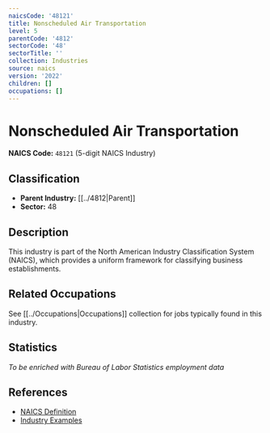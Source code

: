 ```yaml
---
naicsCode: '48121'
title: Nonscheduled Air Transportation
level: 5
parentCode: '4812'
sectorCode: '48'
sectorTitle: ''
collection: Industries
source: naics
version: '2022'
children: []
occupations: []
---
```

# Nonscheduled Air Transportation

**NAICS Code:** `48121` (5-digit NAICS Industry)

## Classification

- **Parent Industry:** [[../4812|Parent]]
- **Sector:** 48

## Description

This industry is part of the North American Industry Classification System (NAICS), which provides a uniform framework for classifying business establishments.

## Related Occupations

See [[../Occupations|Occupations]] collection for jobs typically found in this industry.

## Statistics

*To be enriched with Bureau of Labor Statistics employment data*

## References

- [NAICS Definition](https://www.census.gov/naics/)
- [Industry Examples](https://www.census.gov/naics/2022NAICS/)
